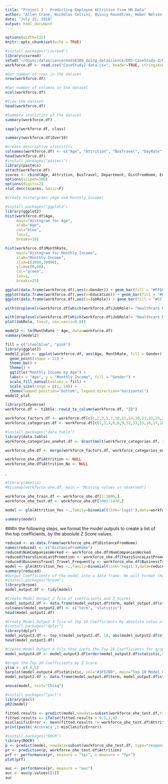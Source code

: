 ```yaml
---
title: "Project 2 - Predicting Employee Attrition From HR Data"
author: "Allen Crane, Nicholas Cellini, Quincy Roundtree, Heber Nelson, Carter Graves"
date: "July 25, 2018"
output: html_document
---
```


```r
options(width=131)
knitr::opts_chunk$set(echo = TRUE)
```



```r
#install.packages("csvread")
library(csvread)
setwd("~/Qsync/datascience/msds6306_doing_datascience/DDS-CaseStudy-2/Dataset")
workforce.df <- read.csv("CaseStudy2-data.csv", header=TRUE, stringsAsFactors = TRUE, sep = ",")

#Get number of rows in the dataset
nrow(workforce.df)

#Get number of columns in the dataset
ncol(workforce.df)

#View the dataset
head(workforce.df)

#Summary statistics of the dataset
summary(workforce.df)
```


```r
sapply(workforce.df, class)
```

```r
summary(workforce.df$Over18)
```

```r
#create descriptive statistics
colnames(workforce.df) <- c("Age", "Attrition", "BusTravel", "DayRate", "Department", "DistFromHome", "Education", "EducField", "EmpCount", "EmpNumber", "EnvironSat", "Gender", "HourRate", "JobInvolve", "JobLevel", "JobRole", "JobSat", "MaritalStat", "MonthInc", "MonthRate", "NumCompWrkd", "Over18", "OverTime", "PctSalHike", "PerfRating", "RelationSat", "StdHours", "StkOptLvl", "TotWorkYrs", "TrngTmLstYr", "WrkLifBal", "YrsAtComp", "YrsCurRole", "YrsLstPromo", "YrsCurrMgr")
head(workforce.df)
#install.packages("pastecs")
library(pastecs)
attach(workforce.df)
scores <- cbind(Age, Attrition, BusTravel, Department, DistFromHome, Education, EducField, MonthRate)
options(scipen=100)
options(digits=2)
stat.desc(scores, basic=F)

#create historgrams (Age and Monthly Income)

#install.packages("ggplot2")
library(ggplot2)
hist(workforce.df$Age,
     main="Histogram for Age", 
     xlab="Age", 
     col="blue",
     las=1, 
     breaks=10)

hist(workforce.df$MonthRate,
     main="Histogram for Monthly Income", 
     xlab="Monthly Income",
     xlim=c(2000,30000),
     ylim=c(0,80),
     col="green",
     las=1, 
     breaks=25)
```

```r
ggplot(data.frame(workforce.df),aes(x=Gender)) + geom_bar(fill = "#FF6666") 
ggplot(data.frame(workforce.df),aes(x=Education)) + geom_bar(fill = "#D55E00")
ggplot(data.frame(workforce.df),aes(x=JobRole)) + geom_bar(fill = "#CC79A7") + theme(axis.text.x=element_text(angle=90,hjust=1,vjust=0.5))
```


```r

with(droplevels(workforce.df[which(workforce.df$JobRole!= "Healthcare Representative" & workforce.df$JobRole!= "Human Resources" & workforce.df$JobRole!= "Laboratory Technician" & workforce.df$JobRole!= "Research Scientist" & workforce.df$JobRole!= "Sales Representative"),]), summary(JobRole))

with(droplevels(workforce.df[which(workforce.df$JobRole!= "Healthcare Representative" & workforce.df$JobRole!= "Human Resources" & workforce.df$JobRole!= "Laboratory Technician" & workforce.df$JobRole!= "Research Scientist" & workforce.df$JobRole!= "Sales Representative"),]), 
plot(JobRole, las=2, cex.xaxis=0.8))
```



```r
model2 <- lm(MonthRate ~ Age, data=workforce.df)
summary(model2)

fill = c("steelblue", "pink")
library(ggplot2)
model2_plot <- ggplot(workforce.df, aes(Age, MonthRate, fill = Gender)) +
  geom_point(shape = 21) +
  theme_bw() +
  theme() +
  ggtitle("Monthly Income by Age") +
  labs(x = "Age", y = "Monthly Income", fill = "Gender") +
  scale_fill_manual(values = fill) +
  scale_size(range = c(1, 10)) +
  theme(legend.position="bottom", legend.direction="horizontal")
model2_plot
```


```r
library(tidyverse)
workforce.df <- tibble::rowid_to_column(workforce.df, "ID")
```



```r
workforce_factors.df <- workforce.df[c(1,2,3,5,7,10,11,14,20,21,22,25,28,30,31,33,34,35,36)]
workforce_categories.df <- workforce.df[c(1,3,4,6,8,9,12,13,15,16,17,18,19,23,24,25,27,29,32)]
```



```r
#install.packages("data.table")
library(data.table)
workforce_categories_onehot.df <- dcast(melt(workforce_categories.df, id.vars='ID'), ID ~ variable + value, fun = length)
```


```r
workforce_ohe.df <- merge(workforce_factors.df, workforce_categories_onehot.df, by="ID")
```


```r
workforce_ohe.df$Attrition <- NULL
workforce_ohe.df$Attrition_No <- NULL
```
.

```r
#library(Amelia)
#missmap(workforce_ohe.df, main = "Missing values vs observed")
```

```r
workforce_ohe_train.df <- workforce_ohe.df[1:1000,]
workforce_ohe_test.df <- workforce_ohe.df[1001:1470,]
```


```r
model <- glm(Attrition_Yes ~.,family=binomial(link='logit'),data=workforce_ohe_train.df, control=list(maxit=50))
```

```r
summary(model)
```

###In the following steps, we format the model outputs to create a list of the top coefficients, by the absolute Z Score values.

```r

reduced <- as.data.frame(workforce_ohe.df$DistanceFromHome)
names(reduced) <- c("DistanceFromHome")
reduced$NumCompaniesWorked <- workforce_ohe.df$NumCompaniesWorked
reduced$YearsSinceLastPromotion <- workforce_ohe.df$YearsSinceLastPromotion
reduced$BusinessTravel_Travel_Frequently <- workforce_ohe.df$BusinessTravel_Travel_Frequently 
model <- glm(Attrition_Yes ~.,family=binomial(link='logit'),data=reduced, control=list(maxit=50))
summary(reduced)
#Output Coefficients of the model into a data frame. We will format these to graph the top Coefficient values
#install.packages("broom")
library(broom)
model_output.df <- tidy(model)

#Create Model Output 2 file of Coefficients and Z Scores
model_output2.df <- data.frame(model_output.df$term, model_output.df$statistic)
colnames(model_output2.df) <- c("term", "statistic")
head(model_output2.df)

#Create Model Output 3 file of Top 10 Coefficients by absolute value of Z Scores
#install.packages("dplyr")
library(dplyr)
model_output3.df <- top_n(model_output2.df, 10, abs(model_output2.df$statistic))
head(model_output3.df)

#Create Model Output 4 file that sorts the Top 10 Coefficients for graphing
model_output4.df <- model_output3.df[order(model_output3.df$statistic,decreasing = FALSE),]

#Graph the Top 10 Coefficients by Z Score
ylim <- c(-9,5)
barplot(model_output4.df$statistic, col="#3F97D0", main="Top 10 Model Coefficients to Predict Attrition", ylab="Z Score", names.arg=model_output4.df$term, cex.names=0.8, las=2, ylim = ylim)
model_output2.df <- data.frame(model_output.df$term, model_output.df$statistic)
```




```r
anova(model, test="Chisq")
```

```r
#install.packages("pscl")
library(pscl)
pR2(model)
```

```r
fitted.results <- predict(model,newdata=subset(workforce_ohe_test.df,type='response'))
fitted.results <- ifelse(fitted.results > 0.5,1,0)
misClasificError <- mean(fitted.results != workforce_ohe_test.df$Attrition_Yes)
print(paste('Accuracy',1-misClasificError))
```

```r
#install.packages("ROCR")
library(ROCR)
p <- predict(model, newdata=subset(workforce_ohe_test.df, type="response"))
pr <- prediction(p, workforce_ohe_test.df$Attrition)
prf <- performance(pr, measure = "tpr", x.measure = "fpr")
plot(prf)

auc <- performance(pr, measure = "auc")
auc <- auc@y.values[[1]]
auc
```




